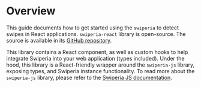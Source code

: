 # Overview

This guide documents how to get started using the `swiperia` to detect swipes in React applications. 
`swiperia-react` library is open-source. The source is available in its [GitHub repository](https://github.com/samavati/swiperia/tree/main/packages/swiperia-react).

This library contains a React component, as well as custom hooks to help integrate Swiperia into your web application (types included). 
Under the hood, this library is a React-friendly wrapper around the `swiperia-js` library, exposing types, and Swiperia instance functionality.
To read more about the `swiperia-js` library, please refer to the [Swiperia JS documentation](https://github.com/samavati/swiperia/tree/main/packages/swiperia-js).

